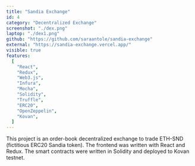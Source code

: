 ```yaml
---
title: "Sandia Exchange"
id: 4
category: "Decentralized Exchange"
screenshot: "./dex.png"
laptop: "./dex1.png"
github: "https://github.com/saraantole/sandia-exchange"
external: "https://sandia-exchange.vercel.app/"
visible: true
features:
  [
    "React",
    "Redux",
    "Web3.js",
    "Infura",
    "Mocha",
    "Solidity",
    "Truffle",
    "ERC20",
    "OpenZeppelin",
    "Kovan",
  ]
---
```


This project is an order-book decentralized exchange to trade ETH-SND (fictitious ERC20 Sandia token).
The frontend was written with React and Redux.
The smart contracts were written in Solidity and deployed to Kovan testnet.
